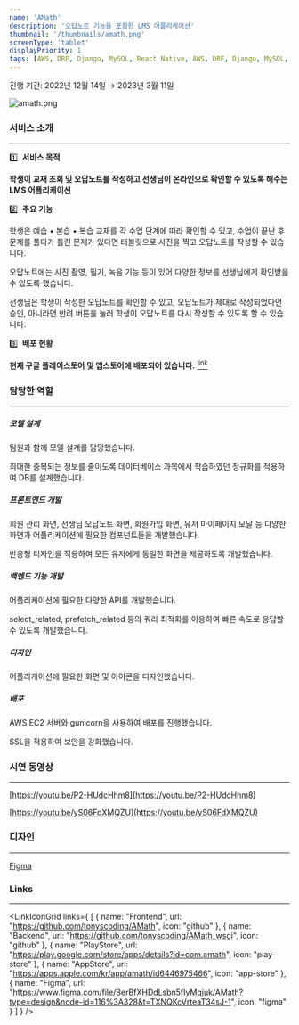 ```yaml
---
name: 'AMath'
description: '오답노트 기능을 포함한 LMS 어플리케이션'
thumbnail: '/thumbnails/amath.png'
screenType: 'tablet'
displayPriority: 1
tags: [AWS, DRF, Django, MySQL, React Native, AWS, DRF, Django, MySQL, React Native]
---
```


진행 기간: 2022년 12월 14일 → 2023년 3월 11일

![amath.png](/thumbnails/amath.png)

### 서비스 소개

---

1️⃣  **서비스 목적**

**학생이 교재 조회 및 오답노트를 작성하고 선생님이 온라인으로 확인할 수 있도록 해주는 LMS 어플리케이션**

2️⃣  **주요 기능**

학생은 예습 • 본습 • 복습 교재를 각 수업 단계에 따라 확인할 수 있고, 수업이 끝난 후 문제를 풀다가 틀린 문제가 있다면 태블릿으로 사진을 찍고 오답노트를 작성할 수 있습니다.

오답노트에는 사진 촬영, 필기, 녹음 기능 등이 있어 다양한 정보를 선생님에게 확인받을 수 있도록 했습니다.

선생님은 학생이 작성한 오답노트를 확인할 수 있고, 오답노트가 제대로 작성되었다면 승인, 아니라면 반려 버튼을 눌러 학생이 오답노트를 다시 작성할 수 있도록 할 수 있습니다.

3️⃣  **배포 현황**

**현재 구글 플레이스토어 및 앱스토어에 배포되어 있습니다.** [<sup>link</sup>](#links)

### 담당한 역할

---

##### 모델 설계

팀원과 함께 모델 설계를 담당했습니다.

최대한 중복되는 정보를 줄이도록 데이터베이스 과목에서 학습하였던 정규화를 적용하여 DB를 설계했습니다.

##### 프론트엔드 개발

회원 관리 화면, 선생님 오답노트 화면, 회원가입 화면, 유저 마이페이지 모달 등 다양한 화면과 어플리케이션에 필요한 컴포넌트들을 개발했습니다.

반응형 디자인을 적용하여 모든 유저에게 동일한 화면을 제공하도록 개발했습니다.

##### 백엔드 기능 개발

어플리케이션에 필요한 다양한 API를 개발했습니다.

select_related, prefetch_related 등의 쿼리 최적화를 이용하여 빠른 속도로 응답할 수 있도록 개발했습니다.

##### 디자인

어플리케이션에 필요한 화면 및 아이콘을 디자인했습니다.

##### 배포

AWS EC2 서버와 gunicorn을 사용하여 배포를 진행했습니다.

SSL을 적용하여 보안을 강화했습니다.


### 시연 동영상

---

[https://youtu.be/P2-HUdcHhm8](https://youtu.be/P2-HUdcHhm8)

[https://youtu.be/yS06FdXMQZU](https://youtu.be/yS06FdXMQZU)

### 디자인

---

[Figma](https://www.figma.com/embed?embed_host=share&url=https%3A%2F%2Fwww.figma.com%2Ffile%2FBerBfXHDdLsbn5fIyMqjuk%2FAMath%3Ftype%3Ddesign%26node-id%3D116%253A328%26t%3DLJ24q5e5SQ8n7sfs-1)


### Links

---

<LinkIconGrid
	links={
		[
			{
				name: "Frontend",
				url: "https://github.com/tonyscoding/AMath",
				icon: "github"
			},
			{
				name: "Backend",
				url: "https://github.com/tonyscoding/AMath_wsgi",
				icon: "github"
			},
			{
				name: "PlayStore",
				url: "https://play.google.com/store/apps/details?id=com.cmath",
				icon: "play-store"
			},
			{
				name: "AppStore",
				url: "https://apps.apple.com/kr/app/amath/id6446975466",
				icon: "app-store"
			},
			{
				name: "Figma",
				url: "https://www.figma.com/file/BerBfXHDdLsbn5fIyMqjuk/AMath?type=design&node-id=116%3A328&t=TXNQKcVrteaT34sJ-1",
				icon: "figma"
			}
		]
	}
/>
